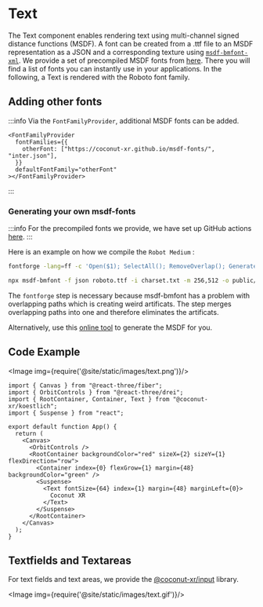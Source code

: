 
# Text

The Text component enables rendering text using multi-channel signed distance functions (MSDF). A font can be created from a .ttf file to an MSDF representation as a JSON and a corresponding texture using [`msdf-bmfont-xml`](https://www.npmjs.com/package/msdf-bmfont-xml). We provide a set of precompiled MSDF fonts from [here](https://github.com/coconut-xr/msdf-fonts). There you will find a list of fonts you can instantly use in your applications. In the following, a Text is rendered with the Roboto font family.


## Adding other fonts

:::info
Via the `FontFamilyProvider`, additional MSDF fonts can be added.

```tsx
<FontFamilyProvider
  fontFamilies={{
    otherFont: ["https://coconut-xr.github.io/msdf-fonts/", "inter.json"],
  }}
  defaultFontFamily="otherFont"
></FontFamilyProvider>
```

:::

### Generating your own msdf-fonts

:::info
For the precompiled fonts we provide, we have set up GitHub actions [here](https://github.com/coconut-xr/msdf-fonts/blob/main/.github/workflows/deploy.yml).
:::

Here is an example on how we compile the `Robot Medium` :

```bash
fontforge -lang=ff -c 'Open($1); SelectAll(); RemoveOverlap(); Generate($2)' font.ttf roboto.ttf 

npx msdf-bmfont -f json roboto.ttf -i charset.txt -m 256,512 -o public/roboto -s 48
```

The `fontforge` step is necessary because msdf-bmfont has a problem with overlapping paths which is creating weird artificats.
The step merges overlapping paths into one and therefore eliminates the artificats.

Alternatively, use this [online tool](https://msdf-bmfont.donmccurdy.com/) to generate the MSDF for you.

## Code Example

<CodesandboxEmbed path="koestlich-text-b8ymnm"/>

<Image img={require('@site/static/images/text.png')}/>

```tsx
import { Canvas } from "@react-three/fiber";
import { OrbitControls } from "@react-three/drei";
import { RootContainer, Container, Text } from "@coconut-xr/koestlich";
import { Suspense } from "react";

export default function App() {
  return (
    <Canvas>
      <OrbitControls />
      <RootContainer backgroundColor="red" sizeX={2} sizeY={1} flexDirection="row">
        <Container index={0} flexGrow={1} margin={48} backgroundColor="green" />
        <Suspense>
          <Text fontSize={64} index={1} margin={48} marginLeft={0}>
            Coconut XR
          </Text>
        </Suspense>
      </RootContainer>
    </Canvas>
  );
}
```

## Textfields and Textareas

For text fields and text areas, we provide the [@coconut-xr/input](https://github.com/coconut-xr/input) library.

<CodesandboxEmbed path="koestlich-input-example-4ubrt0"/>

<Image img={require('@site/static/images/text.gif')}/>
